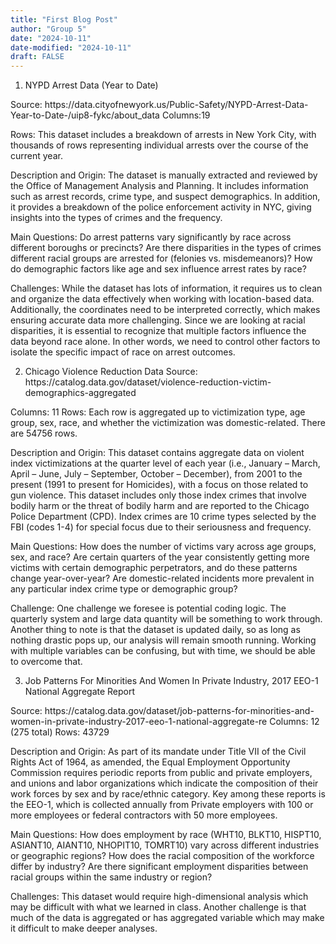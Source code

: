 ```yaml
---
title: "First Blog Post"
author: "Group 5"
date: "2024-10-11"
date-modified: "2024-10-11"
draft: FALSE
---
```


  1. NYPD Arrest Data (Year to Date)
  
  Source: https://data.cityofnewyork.us/Public-Safety/NYPD-Arrest-Data-Year-to-Date-/uip8-fykc/about_data
  Columns:19
  
  Rows: This dataset includes a breakdown of arrests in New York City, with thousands of rows representing individual arrests over the course of the current year.
  
  Description and Origin: The dataset is manually extracted and reviewed by the Office of Management Analysis and Planning. It includes information such as arrest records, crime type, and suspect demographics. In addition, it provides a breakdown of the police enforcement activity in NYC, giving insights into the types of crimes and the frequency.
  
  Main Questions:
  Do arrest patterns vary significantly by race across different boroughs or precincts? Are there disparities in the types of crimes different racial groups are arrested for (felonies vs.
  misdemeanors)?
  How do demographic factors like age and sex influence arrest rates by race?
  
  Challenges: While the dataset has lots of information, it requires us to clean and organize the data effectively when working with location-based data. Additionally, the coordinates need to be interpreted correctly, which makes ensuring accurate data more challenging. Since we are looking at racial disparities, it is essential to recognize that multiple factors influence the data beyond race alone. In other words, we need to control other factors to isolate the specific impact of race on arrest outcomes.
  
  2. Chicago Violence Reduction
  Data Source: https://catalog.data.gov/dataset/violence-reduction-victim-demographics-aggregated
  
  Columns: 11
  Rows: Each row is aggregated up to victimization type, age group, sex, race, and whether the victimization was domestic-related. There are 54756 rows.
  
  Description and Origin: This dataset contains aggregate data on violent index victimizations at the quarter level of each year (i.e., January – March, April – June, July – September, October
  – December), from 2001 to the present (1991 to present for Homicides), with
  a focus on those related to gun violence. This dataset includes only those
  index crimes that involve bodily harm or the threat of bodily harm and
  are reported to the Chicago Police Department (CPD). Index crimes are 10
  crime types selected by the FBI (codes 1-4) for special focus due to their
  seriousness and frequency.
  
  Main Questions:
  How does the number of victims vary across age groups, sex, and race?
  Are certain quarters of the year consistently getting more victims with certain demographic perpetrators,
  and do these patterns change year-over-year?
  Are domestic-related incidents more prevalent in any particular index crime type or demographic
  group?
  
  Challenge:
  One challenge we foresee is potential coding logic.
  The quarterly system and large data quantity will be something to work
  through. Another thing to note is that the dataset is updated daily,
  so as long as nothing drastic pops up, our analysis will remain smooth
  running. Working with multiple variables can be confusing, but with time,
  we should be able to overcome that.
  
  3. Job Patterns For Minorities And Women In Private Industry, 2017 EEO-1 National Aggregate Report
  
  Source: https://catalog.data.gov/dataset/job-patterns-for-minorities-and-women-in-private-industry-2017-eeo-1-national-aggregate-re
  Columns: 12 (275 total)
  Rows: 43729
  
  Description and Origin: As part of its mandate under Title VII of the Civil Rights Act of 1964, as amended, the Equal Employment Opportunity Commission requires periodic reports from public and private employers, and unions and labor organizations which indicate the composition of their work forces by sex and by race/ethnic category. Key among these reports is the EEO-1, which is collected annually from Private employers with 100 or more employees or federal contractors with 50 more employees.
  
  Main Questions: How does employment by race (WHT10, BLKT10, HISPT10, ASIANT10, AIANT10, NHOPIT10, TOMRT10) vary across different industries or geographic regions? How does the racial composition of the workforce differ by industry? Are there significant employment disparities between racial groups within the same industry or region? 
  
  Challenges: This dataset would require high-dimensional analysis which may be difficult with what we learned in class. Another challenge is that much of the data is aggregated or has aggregated variable which may make it difficult to make deeper analyses.